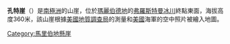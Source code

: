 {{unreferenced|time=2013-10-27T08:45:44+00:00}}
{{coord|75|6|S|137|48|W|source:GNIS|display=title}}

'''孔特崖'''（{{lang-en|Konter Cliffs}}）是[[南極洲|南極洲]]的山崖，位於[[瑪麗伯德地|瑪麗伯德地]]的[[弗羅斯特曼冰川|弗羅斯特曼冰川]]終點東面，海拔高度360米，該山崖根據[[美國地質調查局|美國地質調查局]]的測量和[[美國|美國]]海軍的空中照片被繪入地圖。

{{DEFAULTSORT:Konter Cliffs}}
[[Category:馬里伯地懸崖|Category:馬里伯地懸崖]]


{{MarieByrdLand-geo-stub}}